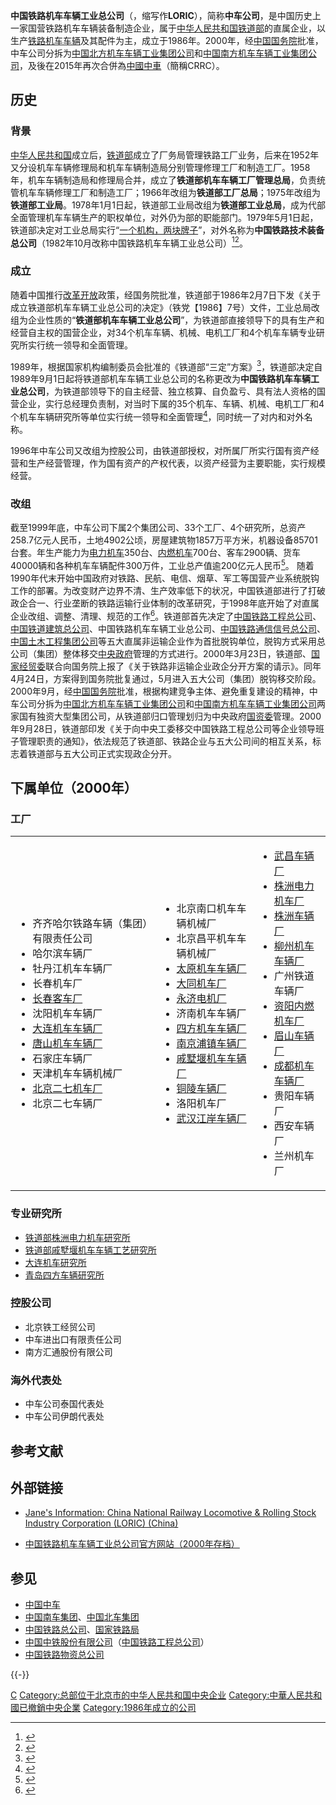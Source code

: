 {{Infobox Company
| company_name        = 中国铁路机车车辆工业总公司
| company_name_en     = China National Railway Locomotive & Rolling Stock Industry Corporation
| company_logo        = [[File:LORIC_logo.jpg|File:LORIC logo.jpg]]
| company_type        = [[中國中央企業|中國中央企業]]
| company_slogan      = 
| market_information  = 
| abbreviated_name    = 中车公司、LORIC
| predecessor         = 铁道部工业总局
| foundation          = 1986年2月7日
| defunct             = 2000年9月
| successor           = [[中国南车集团|中国南车集团]]、[[中国北车集团|中国北车集团]]（2000-2015）<br/>[[中國中車|中國中車]]（2015年起）
| location            = {{CHN}}[[北京市|北京市]][[复兴路_(北京)|复兴路]]10号<ref>{{cite journal|title=附录三 机械工业管理机构及领导人员|journal=中国机械工业年鉴|year=1997|isbn=7-111-05780-5|publisher=机械工业出版社|pages=790}}</ref>
| key_people          = 
| industry            = [[轨道交通|轨道交通]]裝備
| products            = [[铁路机车车辆|铁路机车车辆]]研发、制造、修理
| services            = 
| capital             = 
| revenue             = 
| operating_income    = 
| profit              = 
| total_asset         = 固定资产172亿元人民币（2000年）
| net_asset           = 
| market_value        = 
| num_employees       = 24万余人（2000年）
| Net asset value     = 
| accounting_period   = 
| parent              = 
| divisions           = 
| major_shareholder   = 
| subsid              = 
| homepage            = 
| width               = 300px
}}

'''中国铁路机车车辆工业总公司'''（{{lang-en|China National Railway Locomotive & Rolling Stock Industry Corporation}}，缩写作'''LORIC'''），简称'''中车公司'''，是中国历史上一家国营铁路机车车辆装备制造企业，属于[[中华人民共和国铁道部|中华人民共和国铁道部]]的直属企业，以生产[[铁路机车车辆|铁路机车车辆]]及其配件为主，成立于1986年。2000年，经[[中国国务院|中国国务院]]批准，中车公司分拆为[[中国北车集团|中国北方机车车辆工业集团公司]]和[[中国南车集团|中国南方机车车辆工业集团公司]]，及後在2015年再次合併為[[中國中車|中國中車]]（簡稱CRRC）。

== 历史 ==
=== 背景 ===
[[中华人民共和国|中华人民共和国]]成立后，[[中华人民共和国铁道部|铁道部]]成立了厂务局管理铁路工厂业务，后来在1952年又分设机车车辆修理局和机车车辆制造局分别管理修理工厂和制造工厂。1958年，机车车辆制造局和修理局合并，成立了'''铁道部机车车辆工厂管理总局'''，负责统管机车车辆修理工厂和制造工厂；1966年改组为'''铁道部工厂总局'''；1975年改组为'''铁道部工业局'''。1978年1月1日起，铁道部工业局改组为'''铁道部工业总局'''，成为代部全面管理机车车辆生产的职权单位，对外仍为部的职能部门。1979年5月1日起，铁道部决定对工业总局实行“[[一个机构多块牌子|一个机构，两块牌子]]”，对外名称为'''中国铁路技术装备总公司'''（1982年10月改称中国铁路机车车辆工业总公司）<ref>{{Cite web |url=http://www.tieliu.cn/zhishi/Print.asp?ArticleID=7268 |title=中国铁路大事记(1979年5月) |accessdate=2010-12-30 |publisher=铁流网 |date=2006-09-05 |deadurl=yes |archiveurl=https://archive.is/20130424152116/http://www.tieliu.cn/zhishi/Print.asp?ArticleID=7268 |archivedate=2013-04-24 }}</ref><ref name=zgtljcclgy>{{cite book |author=铁道部机车车辆工业总公司：铁路机车车辆工业企业管理协会 |title=中国铁路机车车辆工业(1949-1988) |year= 1989|publisher=中国铁道出版社 |location=北京 |isbn= |page=}}</ref>。

=== 成立 ===
随着中国推行[[改革开放|改革开放]]政策，经国务院批准，铁道部于1986年2月7日下发《关于成立铁道部机车车辆工业总公司的决定》（铁党【1986】7号）文件，工业总局改组为企业性质的“'''铁道部机车车辆工业总公司'''”，为铁道部直接领导下的具有生产和经营自主权的国营企业，对34个机车车辆、机械、电机工厂和4个机车车辆专业研究所实行统一领导和全面管理。

1989年，根据国家机构编制委员会批准的《铁道部“三定”方案》<ref>{{Cite web |url=http://www.law-lib.com/fzdt/newshtml/20/20050722192802.htm |title=关于《中华人民共和国铁路法（草案）》的说明 |accessdate=2010-12-30 |publisher= |date=1990-02-19 |archive-date=2016-03-05 |archive-url=https://web.archive.org/web/20160305024559/http://www.law-lib.com/fzdt/newshtml/20/20050722192802.htm |dead-url=no }}</ref>，铁道部决定自1989年9月1日起将铁道部机车车辆工业总公司的名称更改为'''中国铁路机车车辆工业总公司'''，为铁道部领导下的自主经营、独立核算、自负盈亏、具有法人资格的国营企业，实行总经理负责制，对当时下属的35个机车、车辆、机械、电机工厂和4个机车车辆研究所等单位实行统一领导和全面管理<ref>{{Cite web |url=http://www.tieliu.com.cn/zhishi/2007/200702/2007-02-01/20070201141825_27285.html |title=中国铁路大事记（1989年9月） |accessdate=2010-12-30 |publisher=铁流网 |date=2007-02-01 |deadurl=yes |archiveurl=https://archive.is/20130424141705/http://www.tieliu.com.cn/zhishi/2007/200702/2007-02-01/20070201141825_27285.html |archivedate=2013-04-24 }}</ref>，同时统一了对内和对外名称。

1996年中车公司又改组为控股公司，由铁道部授权，对所属厂所实行国有资产经营和生产经营管理，作为国有资产的产权代表，以资产经营为主要职能，实行规模经营。 

=== 改组 ===
截至1999年底，中车公司下属2个集团公司、33个工厂、4个研究所，总资产258.7亿元人民币，土地4902公顷，房屋建筑物1857万平方米，机器设备85701台套。年生产能力为[[电力机车|电力机车]]350台、[[内燃机车|内燃机车]]700台、客车2900辆、货车40000辆和各种机车车辆配件300万件，工业总产值逾200亿元人民币<ref>{{cite book |author=中華人民共和國年鑒編輯部 |title=《中華人民共和國年鑒2000年(下卷)》 |year= |publisher=中華人民共和國年鑒社 |location= |isbn= |page=}}</ref>。
{{Wikisourceshas|关于五大公司结构性调整的实施意见|国务院关于组建中国北方机车车辆工业集团公司有关问题的批复|国务院关于组建中国南方机车车辆工业集团公司有关问题的批复}}
随着1990年代末开始中国政府对铁路、民航、电信、烟草、军工等国营产业系统脱钩工作的部署。为改变财产边界不清、生产效率低下的状况，中国铁道部进行了打破政企合一、行业垄断的铁路运输行业体制的改革研究，于1998年底开始了对直属企业改组、调整、清理、规范的工作<ref>{{cite book |author=王雅莉，毕乐强 |title=《公共规制经济学》 |year=2005 |publisher=清华大学出版社 |location=北京 |isbn=9787302118596 |page=}}</ref>。铁道部首先决定了[[中国铁路工程总公司|中国铁路工程总公司]]、[[中国铁道建筑总公司|中国铁道建筑总公司]]、中国铁路机车车辆工业总公司、[[中國通號|中国铁路通信信号总公司]]、[[中国土木工程集团公司|中国土木工程集团公司]]等五大直属非运输企业作为首批脱钩单位，脱钩方式采用总公司（集团）整体移交[[中央政府|中央政府]]管理的方式进行。2000年3月23日，铁道部、[[国家经贸委|国家经贸委]]联合向国务院上报了《关于铁路非运输企业政企分开方案的请示》。同年4月24日，方案得到国务院批复通过，5月进入五大公司（集团）脱钩移交阶段。2000年9月，经[[中国国务院|中国国务院]]批准，根据构建竞争主体、避免重复建设的精神，中车公司分拆为[[中国北车集团|中国北方机车车辆工业集团公司]]和[[中国南车集团|中国南方机车车辆工业集团公司]]两家国有独资大型集团公司，从铁道部归口管理划归为中央政府[[国资委|国资委]]管理。2000年9月28日，铁道部印发《关于向中央工委移交中国铁路工程总公司等企业领导班子管理职责的通知》，依法规范了铁道部、铁路企业与五大公司间的相互关系，标志着铁道部与五大公司正式实现政企分开。

== 下属单位（2000年） ==
=== 工厂 ===
{|valign=top
|valign=top|
*齐齐哈尔铁路车辆（集团）有限责任公司
*哈尔滨车辆厂
*牡丹江机车车辆厂
*长春机车厂
*[[长春轨道客车|长春客车厂]]
*沈阳机车车辆厂
*[[大连机车车辆|大连机车车辆厂]]
*[[唐山轨道客车|唐山机车车辆厂]]
*石家庄车辆厂
*天津机车车辆机械厂
*[[北京二七轨道交通装备|北京二七机车厂]]
*北京二七车辆厂
|valign=top|
*北京南口机车车辆机械厂
*北京昌平机车车辆机械厂
*[[太原轨道交通装备|太原机车车辆厂]]
*[[大同电力机车|大同机车厂]]
*[[永济新时速电机电器|永济电机厂]]
*济南机车车辆厂
*[[南车青岛四方机车车辆|四方机车车辆厂]]
*[[南车南京浦镇车辆|南京浦镇车辆厂]]
*[[南车戚墅堰机车|戚墅堰机车车辆厂]]
*[[南车长江车辆|铜陵车辆厂]]
*洛阳机车厂
*[[南车长江车辆|武汉江岸车辆厂]]
|valign=top|
*[[南车长江车辆|武昌车辆厂]]
*[[南车株洲电力机车|株洲电力机车厂]]
*[[南车长江车辆|株洲车辆厂]]
*[[柳州机车车辆厂|柳州机车车辆厂]]
*广州铁道车辆厂
*[[南车资阳机车|资阳内燃机车厂]]
*[[南车眉山车辆|眉山车辆厂]]
*[[南车成都机车车辆|成都机车车辆厂]]
*贵阳车辆厂
*西安车辆厂
*兰州机车厂
|}

=== 专业研究所 ===
*[[南车株洲电力机车研究所|铁道部株洲电力机车研究所]]
*[[南车戚墅堰机车车辆工艺研究所|铁道部戚墅堰机车车辆工艺研究所]]
*[[中国北车集团大连机车研究所|大连机车研究所]]
*[[青岛四方车辆研究所|青岛四方车辆研究所]]

=== 控股公司 ===
*北京铁工经贸公司
*中车进出口有限责任公司
*南方汇通股份有限公司

=== 海外代表处 ===
* 中车公司泰国代表处
* 中车公司伊朗代表处

== 参考文献 ==
{{Reflist|2}}

== 外部链接 ==
* {{en}}[http://www.janes.com/articles/Janes-World-Railways/China-National-Railway-Locomotive--Rolling-Stock-Industry-Corporation-LORIC-China.html Jane's Information: China National Railway Locomotive & Rolling Stock Industry Corporation (LORIC) (China)]
* [https://web.archive.org/web/20001012193917/http://www.loric.com.cn/ 中国铁路机车车辆工业总公司官方网站（2000年存档）]

== 参见 ==
{{Portal box|中华人民共和国|鐵路|企业}}
* [[中国中车|中国中车]]
* [[中国南车集团|中国南车集团]]、[[中国北车集团|中国北车集团]]
* [[中国铁路总公司|中国铁路总公司]]、[[国家铁路局|国家铁路局]]
* [[中国中铁股份有限公司|中国中铁股份有限公司]]（[[中国铁路工程总公司|中国铁路工程总公司]]）
* [[中国铁路物资总公司|中国铁路物资总公司]]

{{-}}
{{中国轨道交通装备企业}}

[[Category:中国铁路车辆制造商|C]]
[[Category:总部位于北京市的中华人民共和国中央企业|Category:总部位于北京市的中华人民共和国中央企业]]
[[Category:中華人民共和國已撤銷中央企業|Category:中華人民共和國已撤銷中央企業]]
[[Category:1986年成立的公司|Category:1986年成立的公司]]